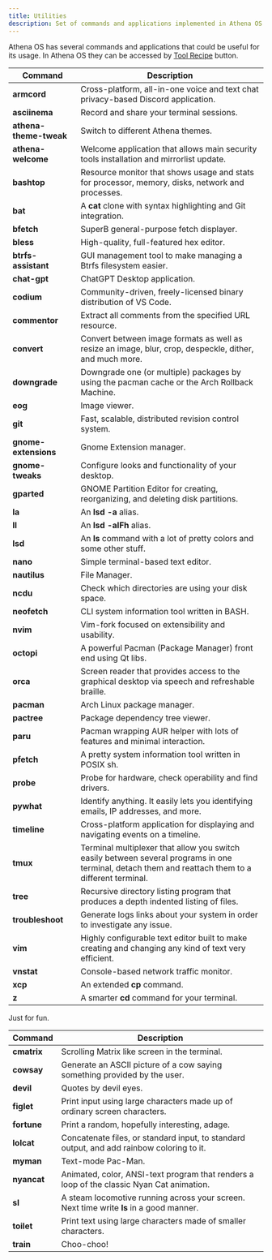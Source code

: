 ```yaml
---
title: Utilities
description: Set of commands and applications implemented in Athena OS.
---
```


Athena OS has several commands and applications that could be useful for its usage. In Athena OS they can be accessed by [Tool Recipe](/en/resources/athena-welcome/#tool-recipe) button. 

| Command | Description |
| ------- | ----------- |
| **armcord** | Cross-platform, all-in-one voice and text chat privacy-based Discord application. |
| **asciinema** | Record and share your terminal sessions. |
| **athena-theme-tweak** | Switch to different Athena themes. |
| **athena-welcome** | Welcome application that allows main security tools installation and mirrorlist update. |
| **bashtop** | Resource monitor that shows usage and stats for processor, memory, disks, network and processes. |
| **bat** | A **cat** clone with syntax highlighting and Git integration. |
| **bfetch** | SuperB general-purpose fetch displayer. |
| **bless** | High-quality, full-featured hex editor. |
| **btrfs-assistant** | GUI management tool to make managing a Btrfs filesystem easier. |
| **chat-gpt** | ChatGPT Desktop application. |
| **codium** |  Community-driven, freely-licensed binary distribution of VS Code. |
| **commentor** | Extract all comments from the specified URL resource. |
| **convert** | Convert between image formats as well as resize an image, blur, crop, despeckle, dither, and much more. |
| **downgrade** | Downgrade one (or multiple) packages by using the pacman cache or the Arch Rollback Machine. |
| **eog** | Image viewer. |
| **git** | Fast, scalable, distributed revision control system. |
| **gnome-extensions** | Gnome Extension manager. |
| **gnome-tweaks** | Configure looks and functionality of your desktop. |
| **gparted** | GNOME Partition Editor for creating, reorganizing, and deleting disk partitions. |
| **la** | An **lsd -a** alias. |
| **ll** | An **lsd -alFh** alias. |
| **lsd** | An **ls** command with a lot of pretty colors and some other stuff. |
| **nano** | Simple terminal-based text editor. |
| **nautilus** | File Manager. |
| **ncdu** | Check which directories are using your disk space. |
| **neofetch** | CLI system information tool written in BASH. |
| **nvim** | Vim-fork focused on extensibility and usability. |
| **octopi** | A powerful Pacman (Package Manager) front end using Qt libs. |
| **orca** | Screen reader that provides access to the graphical desktop via speech and refreshable braille. |
| **pacman** | Arch Linux package manager. |
| **pactree** | Package dependency tree viewer. |
| **paru** | Pacman wrapping AUR helper with lots of features and minimal interaction. |
| **pfetch** | A pretty system information tool written in POSIX sh. |
| **probe** | Probe for hardware, check operability and find drivers. |
| **pywhat** | Identify anything. It easily lets you identifying emails, IP addresses, and more. |
| **timeline** | Cross-platform application for displaying and navigating events on a timeline. |
| **tmux** | Terminal multiplexer that allow you switch easily between several programs in one terminal, detach them and reattach them to a different terminal. |
| **tree** | Recursive directory listing program that produces a depth indented listing of files. |
| **troubleshoot** | Generate logs links about your system in order to investigate any issue. |
| **vim** | Highly configurable text editor built to make creating and changing any kind of text very efficient. |
| **vnstat** | Console-based network traffic monitor. |
| **xcp** | An extended **cp** command. |
| **z** | A smarter **cd** command for your terminal. |

Just for fun.

| Command | Description |
| ------- | ----------- |
| **cmatrix** | Scrolling Matrix like screen in the terminal. |
| **cowsay** | Generate an ASCII picture of a cow saying something provided by the user. |
| **devil** | Quotes by devil eyes. |
| **figlet** | Print input using large characters made up of ordinary screen characters. |
| **fortune** | Print a random, hopefully interesting, adage. |
| **lolcat** | Concatenate files, or standard input, to standard output, and add rainbow coloring to it. |
| **myman** | Text-mode Pac-Man. |
| **nyancat** | Animated, color, ANSI-text program that renders a loop of the classic Nyan Cat animation. |
| **sl** | A steam locomotive running across your screen. Next time write **ls** in a good manner. |
| **toilet** | Print text using large characters made of smaller characters. |
| **train** | Choo-choo! |